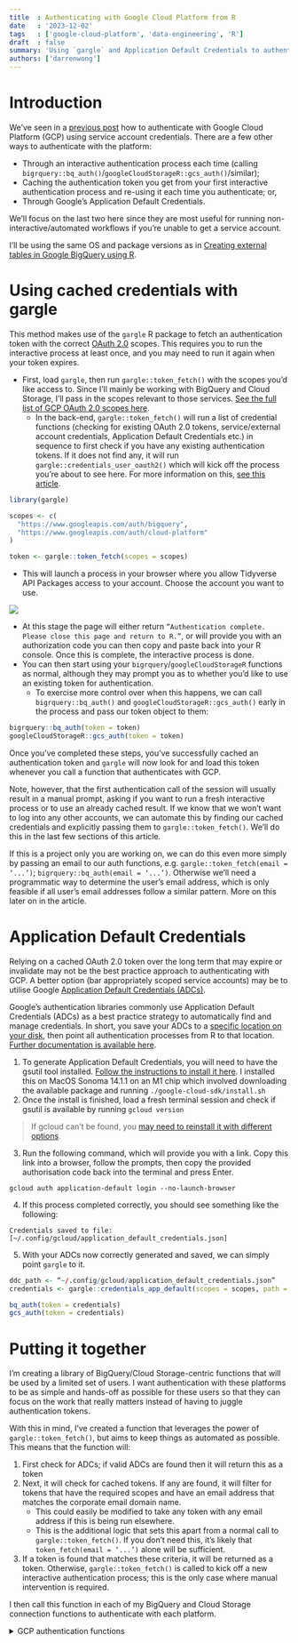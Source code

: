 ```yaml
---
title  : Authenticating with Google Cloud Platform from R
date   : '2023-12-02'
tags   : ['google-cloud-platform', 'data-engineering', 'R']
draft  : false
summary: 'Using `gargle` and Application Default Credentials to authenticate with GCP from R'
authors: ['darrenwong']
---
```


# Introduction

We’ve seen in a [previous post](https://www.herdmentality.xyz/blog/bq-ext-tbl-in-r) how to authenticate with Google Cloud Platform (GCP) using service account credentials. There are a few other ways to authenticate with the platform: 

- Through an interactive authentication process each time (calling `bigrquery::bq_auth()`/`googleCloudStorageR::gcs_auth()`/similar); 
- Caching the authentication token you get from your first interactive authentication process and re-using it each time you authenticate; or,
- Through Google’s Application Default Credentials. 

We’ll focus on the last two here since they are most useful for running non-interactive/automated workflows if you’re unable to get a service account.

I’ll be using the same OS and package versions as in [Creating external tables in Google BigQuery using R](https://www.herdmentality.xyz/blog/bq-ext-tbl-in-r).

# Using cached credentials with gargle

This method makes use of the `gargle` R package to fetch an authentication token with the correct [OAuth 2.0](https://aaronparecki.com/oauth-2-simplified/) scopes. This requires you to run the interactive process at least once, and you may need to run it again when your token expires.

- First, load `gargle`, then run `gargle::token_fetch()` with the scopes you’d like access to. Since I’ll mainly be working with BigQuery and Cloud Storage, I’ll pass in the scopes relevant to those services. [See the full list of GCP OAuth 2.0 scopes here](https://developers.google.com/identity/protocols/oauth2/scopes#bigquery).
    - In the back-end, `gargle::token_fetch()` will run a list of credential functions (checking for existing OAuth 2.0 tokens, service/external account credentials, Application Default Credentials etc.) in sequence to first check if you have any existing authentication tokens. If it does not find any, it will run `gargle::credentials_user_oauth2()` which will kick off the process you’re about to see here. For more information on this, [see this article](https://gargle.r-lib.org/articles/how-gargle-gets-tokens.html).

```r
library(gargle)

scopes <- c(
  "https://www.googleapis.com/auth/bigquery",
  "https://www.googleapis.com/auth/cloud-platform"
)

token <- gargle::token_fetch(scopes = scopes)
```

- This will launch a process in your browser where you allow Tidyverse API Packages access to your account. Choose the account you want to use.

![](/static/images/gcs-auth-r/image1.png)

- At this stage the page will either return `”Authentication complete. Please close this page and return to R.”`, or will provide you with an authorization code you can then copy and paste back into your R console. Once this is complete, the interactive process is done.
- You can then start using your `bigrquery`/`googleCloudStorageR` functions as normal, although they may prompt you as to whether you’d like to use an existing token for authentication.
    - To exercise more control over when this happens, we can call `bigrquery::bq_auth()` and `googleCloudStorageR::gcs_auth()` early in the process and pass our token object to them:

```r
bigrquery::bq_auth(token = token)
googleCloudStorageR::gcs_auth(token = token)
```

Once you’ve completed these steps, you’ve successfully cached an authentication token and `gargle` will now look for and load this token whenever you call a function that authenticates with GCP. 

Note, however, that the first authentication call of the session will usually result in a manual prompt, asking if you want to run a fresh interactive process or to use an already cached result. If we know that we won’t want to log into any other accounts, we can automate this by finding our cached credentials and explicitly passing them to `gargle::token_fetch()`. We’ll do this in the last few sections of this article.

If this is a project only you are working on, we can do this even more simply by passing an email to our auth functions, e.g. `gargle::token_fetch(email = ‘...’)`; `bigrquery::bq_auth(email = ‘...’)`. Otherwise we’ll need a programmatic way to determine the user’s email address, which is only feasible if all user’s email addresses follow a similar pattern. More on this later on in the article.

# Application Default Credentials

Relying on a cached OAuth 2.0 token over the long term that may expire or invalidate may not be the best practice approach to authenticating with GCP. A better option (bar appropriately scoped service accounts) may be to utilise Google [Application Default Credentials (ADCs)](https://cloud.google.com/docs/authentication/application-default-credentials). 

Google’s authentication libraries commonly use Application Default Credentials (ADCs) as a best practice strategy to automatically find and manage credentials. In short, you save your ADCs to a [specific location on your disk](https://cloud.google.com/docs/authentication/application-default-credentials#personal), then point all authentication processes from R to that location. [Further documentation is available here](https://cloud.google.com/docs/authentication/provide-credentials-adc).

1. To generate Application Default Credentials, you will need to have the gsutil tool installed. [Follow the instructions to install it here](https://cloud.google.com/storage/docs/gsutil_install). I installed this on MacOS Sonoma 14.1.1 on an M1 chip which involved downloading the available package and running `./google-cloud-sdk/install.sh`
2. Once the install is finished, load a fresh terminal session and check if gsutil is available by running `gcloud version`

> If gcloud can’t be found, you [may need to reinstall it with different options](https://stackoverflow.com/questions/31037279/gcloud-command-not-found-while-installing-google-cloud-sdk).

3. Run the following command, which will provide you with a link. Copy this link into a browser, follow the prompts, then copy the provided authorisation code back into the terminal and press Enter.

```shell
gcloud auth application-default login --no-launch-browser
```

4. If this process completed correctly, you should see something like the following:


```
Credentials saved to file: [~/.config/gcloud/application_default_credentials.json]
```

5. With your ADCs now correctly generated and saved, we can simply point `gargle` to it.

```r
ddc_path <- “~/.config/gcloud/application_default_credentials.json”
credentials <- gargle::credentials_app_default(scopes = scopes, path = adc_path)

bq_auth(token = credentials)
gcs_auth(token = credentials)
```

# Putting it together

I’m creating a library of BigQuery/Cloud Storage-centric functions that will be used by a limited set of users. I want authentication with these platforms to be as simple and hands-off as possible for these users so that they can focus on the work that really matters instead of having to juggle authentication tokens.

With this in mind, I’ve created a function that leverages the power of `gargle::token_fetch()`, but aims to keep things as automated as possible. This means that the function will:

1. First check for ADCs; if valid ADCs are found then it will return this as a token
2. Next, it will check for cached tokens. If any are found, it will filter for tokens that have the required scopes and have an email address that matches the corporate email domain name.
    - This could easily be modified to take any token with any email address if this is being run elsewhere.
    - This is the additional logic that sets this apart from a normal call to `gargle::token_fetch()`. If you don’t need this, it’s likely that `token_fetch(email = ‘...’)` alone will be sufficient.
3. If a token is found that matches these criteria, it will be returned as a token. Otherwise, `gargle::token_fetch()` is called to kick off a new interactive authentication process; this is the only case where manual intervention is required.

I then call this function in each of my BigQuery and Cloud Storage connection functions to authenticate with each platform.

<details>
    <summary>GCP authentication functions</summary>


    ```r
    #' Authenticate with GCP
    #'
    #' A stand-in for now until we get a service account and can auth via JSON
    #'
    #' Uses [gargle::token_fetch()] to generate a token that can be passed to
    #' [bigrquery::bq_auth()] and [googleCloudStorageR::gcs_auth()]. Will look at
    #' the cache ([gargle::gargle_oauth_sitrep()]) to see if there are any cached
    #' tokens and will use the one with the '@health.gov.au' email address by
    #' default.
    #'
    #' @param force Bool, whether to force interactive authentication
    #' @param adc_path Path override for location of Application Default Credentials
    #' @param force_cache Bool, force the usage of cached tokens and not ADCs
    #' @param ... Args to pass to [gargle::token_fetch()]
    get_token <- function(
    force       = FALSE, 
    adc_path    = NULL,
    force_cache = FALSE,
    silent      = FALSE,
    ...
    ) {
    
    scopes <- c(
        "https://www.googleapis.com/auth/bigquery",
        "https://www.googleapis.com/auth/cloud-platform"
    )
    
    if (!force_cache & !silent) log_info('Checking {gargle:::credentials_app_default_path()} for Application Default Credentials')
    
    # Check 
    if (file.exists(gargle:::credentials_app_default_path()) & !force_cache) {
        
        credentials <- gargle::credentials_app_default(scopes = scopes, path = adc_path)
        
        if (!is.null(credentials)) return (credentials)
        
    }
    
    if (!silent) log_info('No ADCs found, generate in Terminal with `gcloud auth application-default login --no-launch-browser`')
    if (!silent) log_info('Falling back on cached tokens stored in ~/.cache/gargle (if any)')
    
    # If force is true, force creation of another token/authenticating with a
    # different cached one
    if (force) {
        token <- gargle::token_fetch(scopes, ...)
        return (token)
    }
    
    # First check if any tokens are cached
    sitrep <- with_gargle_verbosity(
        'silent', 
        gargle_oauth_sitrep()
    ) %>% 
        as_tibble()
    
    valid_cached <- sitrep %>%
        filter(
        str_detect(scopes, 'bigquery') & 
            str_detect(scopes, 'cloud-platform') & 
            str_detect(email, 'health.gov.au')
        ) %>% 
        pull(email)
    
    if (length(valid_cached) > 0) {
        
        token <- gargle::token_fetch(email = valid_cached[[1]], scopes = scopes, use_oob = TRUE)
        
    } else {
        
        # Opens up an interactive auth window - follow the instructions on screen
        # Caches authentication token - unsure when this is invalidated
        token <- gargle::token_fetch(scopes = scopes, use_oob = TRUE, ...)
        
    }
    
    # Return
    token
    
    }

    #' Connect to Impala
    connect_impala <- function(dsn = 'Discovery Impala', ...) {
    
    # Set environment variable to access connection details
    Sys.setenv(ODBCINI = "/etc/odbc.ini")
    
    # Instantiate connection
    suppressWarnings({
        implyr::src_impala(
        drv = odbc::odbc(), 
        dsn = dsn,
        ...
        )
    })
    
    }

    #' Connect to BigQuery
    #'
    #' @param json Whether to authenticate interactively (`NULL`), or to use a
    #'   service account JSON
    #' @param project Project your target BigQuery database sits in
    #' @param dataset The BQ dataset you want to connect to
    #' @param billing Project billing (usually same as your `project`)
    connect_bigquery <- function(
    json    = NULL,
    project = 'prj-iedap-poa', 
    dataset = 'business_poa', 
    billing = NULL,
    ...
    ) {
    
    if (is.null(billing)) billing <- project
    
    # If JSON path isn't NULL, authenticate with the specified JSON and set
    # default dataset for session
    if (!is.null(json)) {
        bq_auth(path = json)
        bq_project_datasets(dataset)
    } else {
        # Otherwise, use `gargle` to use existing ADCs or generate a token
        token <- get_token(silent = TRUE)
        bq_auth(token = token)
    }
    
    # Connect to BQ
    bq_con <- dbConnect(
        bigrquery::bigquery(),
        project = project,
        dataset = dataset,
        billing = billing
    )
    
    return (bq_con)
    
    }


    #' Connect to Cloud Storage
    #'
    #' Opens a connection to GCS, returns only details on the connection
    #'
    #' @param json Whether to authenticate interactively (`NULL`), or to use a
    #'   service account JSON
    #' @param project Project your target Cloud Storage bucket sits in
    #' @param bucket The bucket you want to connect to
    connect_cloudstore <- function(
    json    = NULL,
    project = 'prj-iedap-poa', 
    bucket  = 'herd_test', 
    up_lim  = 2e+9L,
    ...
    ) {
    
    # If JSON path isn't NULL, authenticate with the specified JSON and set
    # default dataset for session
    if (!is.null(json)) {
        gcs_auth(json_file = json, ...)
    } else {
        # Otherwise, use `gargle` to use existing ADCs or generate a token
        token <- get_token(silent = TRUE)
        gcs_auth(token = token, ...)
    }
    
    # Set global bucket for session
    gcs_global_bucket(bucket)
    
    # Set max 'simple' upload file size to 2gb (instead of 5mb)
    gcs_upload_set_limit(upload_limit = up_lim)
    
    return (
        list(
        project = project,
        bucket  = bucket,
        up_lim  = up_lim
        )
    )
    
    }

    ```


</details>